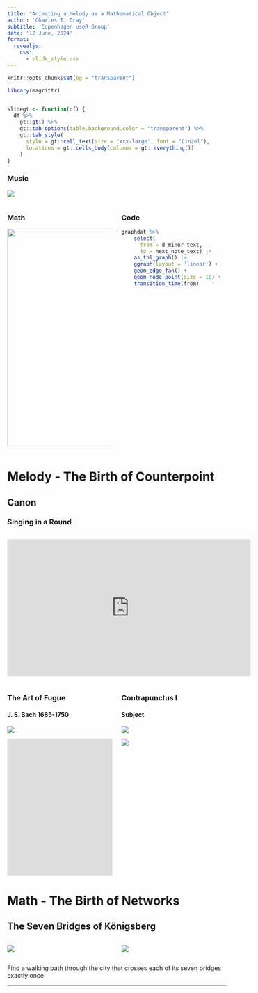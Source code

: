 ```yaml
---
title: "Animating a Melody as a Mathematical Object"
author: 'Charles T. Gray'
subtitle: 'Copenhagen useR Group'
date: '12 June, 2024'
format: 
  revealjs:
    css: 
      - slide_style.css
---
```



```r
knitr::opts_chunk$set(bg = "transparent")

```

```r
library(magrittr)


slidegt <- function(df) {
  df %>% 
    gt::gt() %>%
    gt::tab_options(table.background.color = "transparent") %>%
    gt::tab_style(
      style = gt::cell_text(size = "xxx-large", font = "Cinzel"),
      locations = gt::cells_body(columns = gt::everything())
    )
}

```

### Music 

![](https://upload.wikimedia.org/score/k/u/kuqreev9vn17n29y7rcsbjjw752x7we/kuqreev9.png)


::: {.columns}
::: {.column width="50%"}


### Math

<img src="https://upload.wikimedia.org/wikipedia/commons/thumb/9/96/K%C3%B6nigsberg_graph.svg/1920px-K%C3%B6nigsberg_graph.svg.png" width="500">

:::
::: {.column width="50%"}

### Code 


```r
graphdat %>%
    select(
      from = d_minor_text, 
      to = next_note_text) |>
    as_tbl_graph() |>
    ggraph(layout = 'linear') +
    geom_edge_fan() + 
    geom_node_point(size = 10) +
    transition_time(from)
```


:::
:::


# Melody - The Birth of Counterpoint


## Canon

### Singing in a Round

<iframe width="560" height="315" src="https://www.youtube.com/embed/Pa2_oWshsRM?si=W-KLYZBgZUEgERUW&amp;controls=0" title="YouTube video player" frameborder="0" allow="accelerometer; autoplay; clipboard-write; encrypted-media; gyroscope; picture-in-picture; web-share" referrerpolicy="strict-origin-when-cross-origin" allowfullscreen></iframe>
---


::: {.columns}
::: {.column width="50%"}


### The Art of Fugue 

#### J. S. Bach 1685-1750


![](https://upload.wikimedia.org/wikipedia/commons/0/06/Title_page_of_The_Art_of_Fugue.jpg)

<iframe width="560" height="315" src="https://www.youtube.com/embed/mZkqqs0TL7M?si=0obAiBmtfUtuXM4n&amp;controls=0" title="YouTube video player" frameborder="0" allow="accelerometer; autoplay; clipboard-write; encrypted-media; gyroscope; picture-in-picture; web-share" referrerpolicy="strict-origin-when-cross-origin" allowfullscreen></iframe>

::: 
::: {.column width="50%"}

### Contrapunctus I

#### Subject

![](https://upload.wikimedia.org/score/k/u/kuqreev9vn17n29y7rcsbjjw752x7we/kuqreev9.png)

![](https://i0.wp.com/ethanhein.com/wp/wp-content/uploads/2021/04/ContrapunctusVII.jpeg?w=1280&ssl=1)

::: 
::: 


# Math - The Birth of Networks


## The Seven Bridges of Königsberg

::: {.columns}
::: {.column width="50%"}

![](https://static.scientificamerican.com/dam/m/227ee895345349ed/original/sevenBridges_graphic_d1.png?w=2000)

:::
::: {.column width="50%"}


![](https://upload.wikimedia.org/wikipedia/commons/thumb/9/96/K%C3%B6nigsberg_graph.svg/1920px-K%C3%B6nigsberg_graph.svg.png)

:::
:::

Find a walking path through the city that crosses each of its seven bridges exactly once

--- 